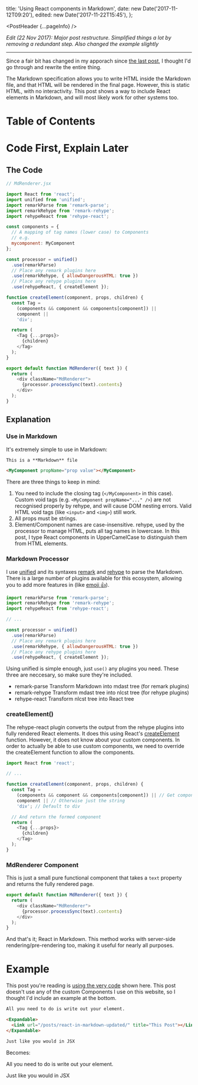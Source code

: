 
  title: 'Using React components in Markdown',
  date: new Date('2017-11-12T09:20'),
  edited: new Date('2017-11-22T15:45'),
};

<PostHeader {...pageInfo} />

*Edit (22 Nov 2017): Major post restructure. Simplified things a lot by removing a redundant step. Also changed the example slightly*

---

Since a fair bit has changed in my apporach since [the last post](/posts/react-in-markdown), I thought I'd go through and rewrite the entire thing.

The Markdown specification allows you to write HTML inside the Markdown file, and that HTML will be rendered in the final page. However, this is static HTML, with no interactivity. This post shows a way to include React elements in Markdown, and will most likely work for other systems too.

# Table of Contents

# Code First, Explain Later

## The Code

```js
// MdRenderer.jsx

import React from 'react';
import unified from 'unified';
import remarkParse from 'remark-parse';
import remarkRehype from 'remark-rehype';
import rehypeReact from 'rehype-react';

const components = {
  // A mapping of tag names (lower case) to Components
  // e.g.
  mycomponent: MyComponent
};

const processor = unified()
  .use(remarkParse)
  // Place any remark plugins here
  .use(remarkRehype, { allowDangerousHTML: true })
  // Place any rehype plugins here
  .use(rehypeReact, { createElement });

function createElement(component, props, children) {
  const Tag =
    (components && component && components[component]) ||
    component ||
    'div';

  return (
    <Tag {...props}>
      {children}
    </Tag>
  );
}

export default function MdRenderer({ text }) {
  return (
    <div className="MdRenderer">
      {processor.processSync(text).contents}
    </div>
  );
}
```

## Explanation

### Use in Markdown

It's extremely simple to use in Markdown:

```md
This is a **Markdown** file

<MyComponent propName="prop value"></MyComponent>
```

There are three things to keep in mind:

1. You need to include the closing tag (`</MyComponent>` in this case).
  Custom void tags (e.g. `<MyComponent propName="..." />`) are not recognised properly by rehype, and will cause DOM nesting errors.
  Valid HTML void tags (like `<input>` and `<img>`) still work.
2. All props must be strings.
3. Element/Component names are case-insensitive.
  rehype, used by the processor to manage HTML, puts all tag names in lowercase.
  In this post, I type React components in UpperCamelCase to distinguish them from HTML elements.

### Markdown Processor

I use [unified](https://unifiedjs.github.io/) and its syntaxes [remark](https://github.com/wooorm/remark) and [rehype](https://github.com/wooorm/rehype) to parse the Markdown. There is a large number of plugins available for this ecosystem, allowing you to add more features in (like [emoji :+1:](https://github.com/rhysd/remark-emoji)).

```js
import remarkParse from 'remark-parse';
import remarkRehype from 'remark-rehype';
import rehypeReact from 'rehype-react';

// ...

const processor = unified()
  .use(remarkParse)
  // Place any remark plugins here
  .use(remarkRehype, { allowDangerousHTML: true })
  // Place any rehype plugins here
  .use(rehypeReact, { createElement });
```

Using unified is simple enough, just `use()` any plugins you need. These three are neccesary, so make sure they're included.

* remark-parse
  Transform Markdown into mdast tree (for remark plugins)
* remark-rehype
  Transform mdast tree into nlcst tree (for rehype plugins)
* rehype-react
  Transform nlcst tree into React tree

### createElement()

The rehype-react plugin converts the output from the rehype plugins into fully rendered React elements. It does this using React's [createElement](https://github.com/facebook/react/blob/master/packages/react/src/ReactElement.js#L175) function. However, it does not know about your custom components. In order to actually be able to use custom components, we need to override the createElement function to allow the components.

```js
import React from 'react';

// ...

function createElement(component, props, children) {
  const Tag =
    (components && component && components[component]) || // Get component from map if present
    component || // Otherwise just the string
    'div'; // Default to div

  // And return the formed component
  return (
    <Tag {...props}>
      {children}
    </Tag>
  );
}
```

### MdRenderer Component

This is just a small pure functional component that takes a `text` property and returns the fully rendered page.

```js
export default function MdRenderer({ text }) {
  return (
    <div className="MdRenderer">
      {processor.processSync(text).contents}
    </div>
  );
}
```

And that's it; React in Markdown. This method works with server-side rendering/pre-rendering too, making it useful for nearly all purposes.

# Example

This post you're reading is [using the very code](https://github.com/s-thom/website/blob/develop/src/components/MdRenderer/index.tsx) shown here. This post doesn't use any of the custom Components I use on this website, so I thought I'd include an example at the bottom.

```md
All you need to do is write out your element.

<Expandable>
  <Link url="/posts/react-in-markdown-updated/" title="This Post"></Link>
</Expandable>

Just like you would in JSX
```

Becomes:

All you need to do is write out your element.

<Expandable>
  <Link url="/posts/react-in-markdown-updated/" title="This Post"></Link>
</Expandable>

Just like you would in JSX
